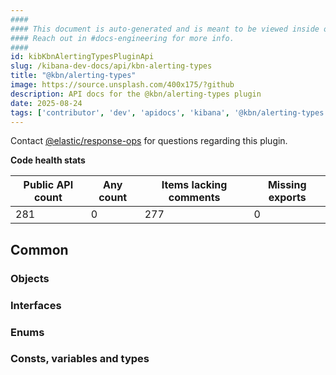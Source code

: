 ```yaml
---
####
#### This document is auto-generated and is meant to be viewed inside our experimental, new docs system.
#### Reach out in #docs-engineering for more info.
####
id: kibKbnAlertingTypesPluginApi
slug: /kibana-dev-docs/api/kbn-alerting-types
title: "@kbn/alerting-types"
image: https://source.unsplash.com/400x175/?github
description: API docs for the @kbn/alerting-types plugin
date: 2025-08-24
tags: ['contributor', 'dev', 'apidocs', 'kibana', '@kbn/alerting-types']
---
```




Contact [@elastic/response-ops](https://github.com/orgs/elastic/teams/response-ops) for questions regarding this plugin.

**Code health stats**

| Public API count  | Any count | Items lacking comments | Missing exports |
|-------------------|-----------|------------------------|-----------------|
| 281 | 0 | 277 | 0 |

## Common

### Objects
<DocDefinitionList data={kbnAlertingTypesObj.common.objects}/>

### Interfaces
<DocDefinitionList data={kbnAlertingTypesObj.common.interfaces}/>

### Enums
<DocDefinitionList data={kbnAlertingTypesObj.common.enums}/>

### Consts, variables and types
<DocDefinitionList data={kbnAlertingTypesObj.common.misc}/>

